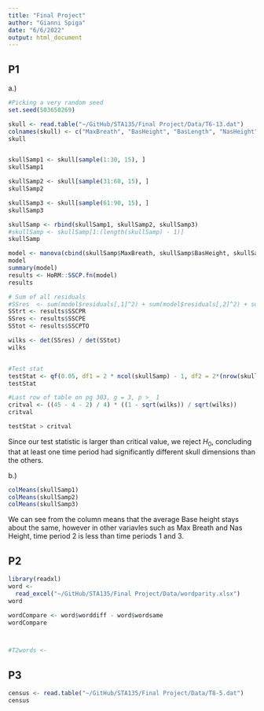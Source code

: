 ```yaml
---
title: "Final Project"
author: "Gianni Spiga"
date: "6/6/2022"
output: html_document
---
```


## P1
a.)
```r
#Picking a very random seed 
set.seed(503650269)

skull <- read.table("~/GitHub/STA135/Final Project/Data/T6-13.dat")
colnames(skull) <- c("MaxBreath", "BasHeight", "BasLength", "NasHeight", "TimePeriod")
skull


skullSamp1 <- skull[sample(1:30, 15), ]
skullSamp1

skullSamp2 <- skull[sample(31:60, 15), ]
skullSamp2

skullSamp3 <- skull[sample(61:90, 15), ]
skullSamp3
```
```r
skullSamp <- rbind(skullSamp1, skullSamp2, skullSamp3)
#skullSamp <- skullSamp[1:(length(skullSamp) - 1)]
skullSamp

model <- manova(cbind(skullSamp$MaxBreath, skullSamp$BasHeight, skullSamp$BasLength, skullSamp$NasHeight) ~ skullSamp$TimePeriod, data = skullSamp)
model
summary(model)
results <- HoRM::SSCP.fn(model)
results
```

```r
# Sum of all residuals 
#SSres  <- sum(model$residuals[,1]^2) + sum(model$residuals[,2]^2) + sum(model$residuals[,3]^2) + sum(model$residuals[,4]^2)
SStrt <- results$SSCPR
SSres <- results$SSCPE
SStot <- results$SSCPTO

wilks <- det(SSres) / det(SStot)
wilks


#Test stat
testStat <- qf(0.05, df1 = 2 * ncol(skullSamp) - 1, df2 = 2*(nrow(skullSamp) - 4 - 2), lower.tail = FALSE)
testStat

#Last row of table on pg 303, g = 3, p >_ 1
critval <- ((45 - 4 - 2) / 4) * ((1 - sqrt(wilks)) / sqrt(wilks)) 
critval

testStat > critval
```

Since our test statistic is larger than critical value, we reject $H_0$, concluding that at least one time period had significantly different skull dimensions than the others. 

b.)

```r
colMeans(skullSamp1)
colMeans(skullSamp2)
colMeans(skullSamp3)

```
We can see from the column means that the average Base height stays about the same, however in other variavles such as Max Breath and Nas Height, time period 2 is less than time periods 1 and 3. 

## P2
```r
library(readxl)
word <-
  read_excel("~/GitHub/STA135/Final Project/Data/wordparity.xlsx")
word

wordCompare <- word$worddiff - word$wordsame
wordCompare



#T2words <- 
```

## P3
```r
census <- read.table("~/GitHub/STA135/Final Project/Data/T8-5.dat")
census


```

